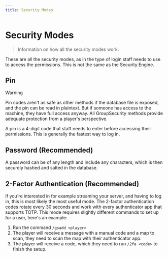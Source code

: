```yaml
---
title: Security Modes
---
```


# Security Modes

> Information on how all the security modes work.

These are all the security modes, as in the type of login staff needs to use to access the permissions. This is not the same as the Security Engine.

## Pin

> [!WARNING]
>
> Pin codes aren't as safe as other methods if the database file is exposed, and the pin can be read in plaintext. But if someone has access to the machine, they have full access anyway.
> All GroupSecurity methods provide adequate protection from a player's perspective.

A pin is a 4-digit code that staff needs to enter before accessing their permissions. This is generally the fastest way to log in.

## Password (Recommended)

A password can be of any length and include any characters, which is then securely hashed and salted in the database.

## 2-Factor Authentication (Recommended)

If you're interested in for example streaming your server, and having to log in, this is most likely the most useful mode.
The 2-factor authentication codes rotate every 30 seconds and work with every authenticator app that supports TOTP.
This mode requires slightly different commands to set up for a user, here's an example:

1. Run the command `/gsadd <player>`
2. The player will receive a message with a manual code and a map to scan, they need to scan the map with their authenticator app.
3. The player will receive a code, which they need to run `/2fa <code>` to finish the setup.
